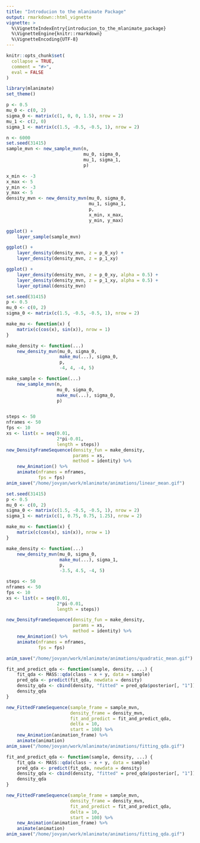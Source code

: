 ```yaml
---
title: "Introducion to the mlanimate Package"
output: rmarkdown::html_vignette
vignette: >
  %\VignetteIndexEntry{introducion_to_the_mlanimate_package}
  %\VignetteEngine{knitr::rmarkdown}
  %\VignetteEncoding{UTF-8}
---
```


```r
knitr::opts_chunk$set(
  collapse = TRUE,
  comment = "#>",
  eval = FALSE
)
```



```r
library(mlanimate)
set_theme()
```



```r
p <- 0.5
mu_0 <- c(0, 2)
sigma_0 <- matrix(c(1, 0, 0, 1.5), nrow = 2)
mu_1 <- c(2, 0)
sigma_1 <- matrix(c(1.5, -0.5, -0.5, 1), nrow = 2)

n <- 6000
set.seed(31415)
sample_mvn <- new_sample_mvn(n,
                             mu_0, sigma_0,
                             mu_1, sigma_1,
                             p)

x_min <- -3
x_max <- 5
y_min <- -3
y_max <- 5
density_mvn <- new_density_mvn(mu_0, sigma_0,
                               mu_1, sigma_1,
                               p,
                               x_min, x_max,
                               y_min, y_max)

ggplot() +
    layer_sample(sample_mvn)

ggplot() +
    layer_density(density_mvn, z = p_0_xy) +
    layer_density(density_mvn, z = p_1_xy)

ggplot() +
    layer_density(density_mvn, z = p_0_xy, alpha = 0.5) +
    layer_density(density_mvn, z = p_1_xy, alpha = 0.5) +
    layer_optimal(density_mvn)
```


```r
set.seed(31415)
p <- 0.5
mu_0 <- c(0, 2)
sigma_0 <- matrix(c(1.5, -0.5, -0.5, 1), nrow = 2)

make_mu <- function(x) {
    matrix(c(cos(x), sin(x)), nrow = 1)
}

make_density <- function(...)
    new_density_mvn(mu_0, sigma_0,
                    make_mu(...), sigma_0,
                    p,
                    -4, 4, -4, 5)

make_sample <- function(...)
    new_sample_mvn(n,
                   mu_0, sigma_0,
                   make_mu(...), sigma_0,
                   p)


steps <- 50
nframes <- 50
fps <- 10
xs <- list(x = seq(0.01,
                   2*pi-0.01,
                   length = steps))
new_DensityFrameSequence(density_fun = make_density,
                         params = xs,
                         method = identity) %>%
    new_Animation() %>%
    animate(nframes = nframes,
            fps = fps)
anim_save("/home/jovyan/work/mlanimate/animations/linear_mean.gif")
```



```r
set.seed(31415)
p <- 0.5
mu_0 <- c(0, 2)
sigma_0 <- matrix(c(1.5, -0.5, -0.5, 1), nrow = 2)
sigma_1 <- matrix(c(1, 0.75, 0.75, 1.25), nrow = 2)

make_mu <- function(x) {
    matrix(c(cos(x), sin(x)), nrow = 1)
}

make_density <- function(...)
    new_density_mvn(mu_0, sigma_0,
                    make_mu(...), sigma_1,
                    p,
                    -3.5, 4.5, -4, 5)

steps <- 50
nframes <- 50
fps <- 10
xs <- list(x = seq(0.01,
                   2*pi-0.01,
                   length = steps))

new_DensityFrameSequence(density_fun = make_density,
                         params = xs,
                         method = identity) %>%
    new_Animation() %>%
    animate(nframes = nframes,
            fps = fps)

anim_save("/home/jovyan/work/mlanimate/animations/quadratic_mean.gif")

```



```r
fit_and_predict_qda <- function(sample, density, ...) {
    fit_qda <- MASS::qda(class ~ x + y, data = sample)
    pred_qda <- predict(fit_qda, newdata = density)
    density_qda <- cbind(density, "fitted" = pred_qda$posterior[, "1"])
    density_qda
}

new_FittedFrameSequence(sample_frame = sample_mvn,
                        density_frame = density_mvn,
                        fit_and_predict = fit_and_predict_qda,
                        delta = 10,
                        start = 100) %>%
    new_Animation(animation_frame) %>%
    animate(animation)
anim_save("/home/jovyan/work/mlanimate/animations/fitting_qda.gif")
```



```r
fit_and_predict_qda <- function(sample, density, ...) {
    fit_qda <- MASS::qda(class ~ x + y, data = sample)
    pred_qda <- predict(fit_qda, newdata = density)
    density_qda <- cbind(density, "fitted" = pred_qda$posterior[, "1"])
    density_qda
}

new_FittedFrameSequence(sample_frame = sample_mvn,
                        density_frame = density_mvn,
                        fit_and_predict = fit_and_predict_qda,
                        delta = 10,
                        start = 100) %>%
    new_Animation(animation_frame) %>%
    animate(animation)
anim_save("/home/jovyan/work/mlanimate/animations/fitting_qda.gif")
```
